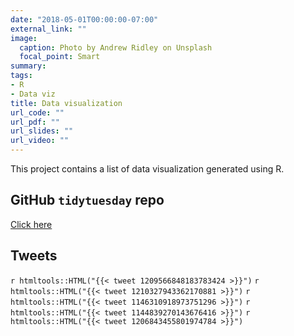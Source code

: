 ```yaml
---
date: "2018-05-01T00:00:00-07:00"
external_link: ""
image:
  caption: Photo by Andrew Ridley on Unsplash
  focal_point: Smart
summary: 
tags:
- R
- Data viz
title: Data visualization
url_code: ""
url_pdf: ""
url_slides: ""
url_video: ""
---
```


This project contains a list of data visualization generated using R. 

## GitHub `tidytuesday` repo

[Click here](https://github.com/zhiiiyang/tidytuesday)

## Tweets

`r htmltools::HTML("{{< tweet 1209566848183783424 >}}")`
`r htmltools::HTML("{{< tweet 1210327943362170881 >}}")`
`r htmltools::HTML("{{< tweet 1146310918973751296 >}}")`
`r htmltools::HTML("{{< tweet 1144839270143676416 >}}")`
`r htmltools::HTML("{{< tweet 1206843455801974784 >}}")`